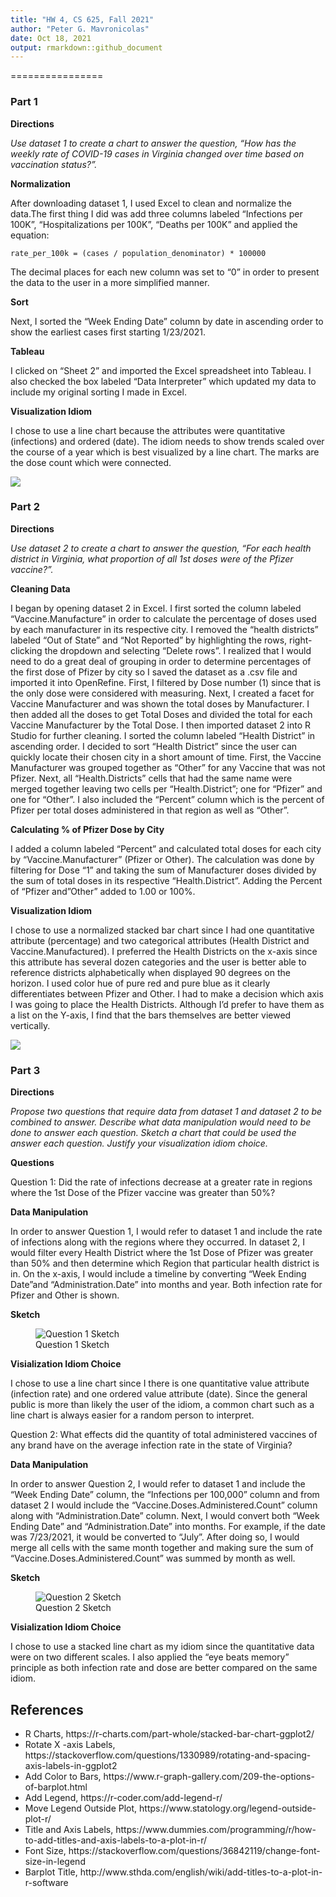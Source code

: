 ```yaml
---
title: "HW 4, CS 625, Fall 2021"
author: "Peter G. Mavronicolas"
date: Oct 18, 2021
output: rmarkdown::github_document
---
```

================

### Part 1

**Directions**

*Use dataset 1 to create a chart to answer the question, "How has the weekly rate of COVID-19 cases in Virginia changed over time based on vaccination status?".*

**Normalization**

After downloading dataset 1, I used Excel to clean and normalize the data.The first thing I did was add three columns labeled "Infections per 100K", "Hospitalizations per 100K", "Deaths per 100K" and applied the equation:

    rate_per_100k = (cases / population_denominator) * 100000

 The decimal places for each new column was set to "0" in order to present the data to the user in a more simplified manner.
 
**Sort**
 
 Next, I sorted the "Week Ending Date" column by date in ascending order to show the earliest cases first starting 1/23/2021.
 
**Tableau**

I clicked on "Sheet 2" and imported the Excel spreadsheet into Tableau. I also checked the box labeled "Data Interpreter" which updated my data to include my original sorting I made in Excel.

**Visualization Idiom**

I chose to use a line chart because the attributes were quantitative (infections) and ordered (date). The idiom needs to show trends scaled over the course of a year which is best visualized by a line chart. The marks are the dose count which were connected.

![](cs625hw4p1.png)

### Part 2

**Directions**

*Use dataset 2 to create a chart to answer the question, "For each health district in Virginia, what proportion of all 1st doses were of the Pfizer vaccine?".*

**Cleaning Data**

I began by opening dataset 2 in Excel. I first sorted the column labeled "Vaccine.Manufacture" in order to calculate the percentage of doses used by each manufacturer in its respective city. I removed the "health districts" labeled "Out of State" and "Not Reported" by highlighting the rows, right-clicking the dropdown and selecting "Delete rows". I realized that I would need to do a great deal of grouping in order to determine percentages of the first dose of Pfizer by city so I saved the dataset as a .csv file and imported it into OpenRefine. First, I filtered by Dose number (1) since that is the only dose were considered with measuring. Next, I created a facet for Vaccine Manufacturer and was shown the total doses by Manufacturer. I then added all the doses to get Total Doses and divided the total for each Vaccine Manufacturer by the Total Dose. I then imported dataset 2 into R Studio for further cleaning. I sorted the column labeled "Health District" in ascending order. I decided to sort "Health District" since the user can quickly locate their chosen city in a short amount of time. First, the Vaccine Manufacturer was grouped together as "Other" for any Vaccine that was not Pfizer. Next, all "Health.Districts" cells that had the same name were merged together leaving two cells per "Health.District"; one for "Pfizer" and one for "Other". I also included the "Percent" column which is the percent of Pfizer per total doses administered in that region as well as "Other".

**Calculating % of Pfizer Dose by City**

I added a column labeled "Percent" and calculated total doses for each city by "Vaccine.Manufacturer" (Pfizer or Other). The calculation was done by filtering for Dose "1" and taking the sum of Manufacturer doses divided by the sum of total doses in its respective "Health.District". Adding the Percent of "Pfizer and"Other" added to 1.00 or 100%.

**Visualization Idiom**

I chose to use a normalized stacked bar chart since I had one quantitative attribute (percentage) and two categorical attributes (Health District and Vaccine.Manufactured). I preferred the Health Districts on the x-axis since this attribute has several dozen categories and the user is better able to reference districts alphabetically when displayed 90 degrees on the horizon. I used color hue of pure red and pure blue as it clearly differentiates between Pfizer and Other. I had to make a decision which axis I was going to place the Health Districts. Although I'd prefer to have them as a list on the Y-axis, I find that the bars themselves are better viewed vertically. 

![](Stacked Bar Chart COVID19.png)

### Part 3

**Directions**

*Propose two questions that require data from dataset 1 and dataset 2 to be combined to answer. Describe what data manipulation would need to be done to answer each question. Sketch a chart that could be used the answer each question. Justify your visualization idiom choice.*

**Questions**

Question 1: Did the rate of infections decrease at a greater rate in regions where the 1st Dose of the Pfizer vaccine was greater than 50%?

**Data Manipulation** 

In order to answer Question 1, I would refer to dataset 1 and include the rate of infections along with the regions where they occurred. In dataset 2, I would filter every Health District where the 1st Dose of Pfizer was greater than 50% and then determine which Region that particular health district is in. On the x-axis, I would include a timeline by converting "Week Ending Date"and "Administration.Date" into months and year. Both infection rate for Pfizer and Other is shown.

**Sketch**

![Question 1 Sketch](Question 1 Sketch.png)

**Visialization Idiom Choice**

I chose to use a line chart since I there is one quantitative value attribute (infection rate) and one ordered value attribute (date). Since the general public is more than likely the user of the idiom, a common chart such as a line chart is always easier for a random person to interpret.


Question 2: What effects did the quantity of total administered vaccines of any brand have on the average infection rate in the state of Virginia?

**Data Manipulation**

In order to answer Question 2, I would refer to dataset 1 and include the "Week Ending Date" column, the "Infections per 100,000" column and from dataset 2 I would include the "Vaccine.Doses.Administered.Count" column along with "Administration.Date" column. Next, I would convert both "Week Ending Date" and "Administration.Date" into months. For example, if the date was 7/23/2021, it would be converted to "July". After doing so, I would merge all cells with the same month together and making sure the sum of "Vaccine.Doses.Administered.Count" was summed by month as well.

**Sketch**

![Question 2 Sketch](Question 2 Sketch.png)

**Visialization Idiom Choice**

I chose to use a stacked line chart as my idiom since the quantitative data were on two different scales. I also applied the "eye beats memory" principle as both infection rate and dose are better compared on the same idiom.

## References

* R Charts, https://r-charts.com/part-whole/stacked-bar-chart-ggplot2/
* Rotate X -axis Labels, https://stackoverflow.com/questions/1330989/rotating-and-spacing-axis-labels-in-ggplot2
* Add Color to Bars, https://www.r-graph-gallery.com/209-the-options-of-barplot.html
* Add Legend, https://r-coder.com/add-legend-r/
* Move Legend Outside Plot, https://www.statology.org/legend-outside-plot-r/
* Title and Axis Labels, https://www.dummies.com/programming/r/how-to-add-titles-and-axis-labels-to-a-plot-in-r/
* Font Size, https://stackoverflow.com/questions/36842119/change-font-size-in-legend
* Barplot Title, http://www.sthda.com/english/wiki/add-titles-to-a-plot-in-r-software

